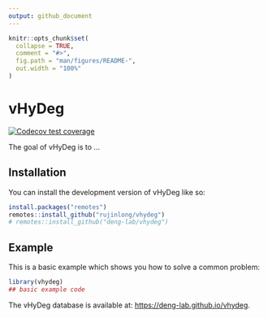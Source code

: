 ```yaml
---
output: github_document
---
```


<!-- README.md is generated from README.Rmd. Please edit that file -->

```r
knitr::opts_chunk$set(
  collapse = TRUE,
  comment = "#>",
  fig.path = "man/figures/README-",
  out.width = "100%"
)
```

# vHyDeg

<!-- badges: start -->
[![Codecov test coverage](https://codecov.io/gh/rujinlong/vhydeg/branch/main/graph/badge.svg)](https://app.codecov.io/gh/rujinlong/vhydeg?branch=main)
<!-- badges: end -->

The goal of vHyDeg is to ...

## Installation

You can install the development version of vHyDeg like so:

``` r
install.packages("remotes")
remotes::install_github("rujinlong/vhydeg")
# remotes::install_github("deng-lab/vhydeg")
```

## Example

This is a basic example which shows you how to solve a common problem:

``` r
library(vhydeg)
## basic example code
```

The vHyDeg database is available at: [https://deng-lab.github.io/vhydeg](https://deng-lab.github.io/vhydeg).


